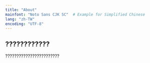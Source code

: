 ```yaml
---
title: "About"
mainfont: "Noto Sans CJK SC"  # Example for Simplified Chinese
lang: "zh-TW"
encoding: "UTF-8"
---
```

<meta charset="UTF-8">

## ????????????

????????????????????????